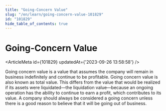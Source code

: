 ```yaml
---
title: "Going-Concern Value"
slug: "/en/learn/going-concern-value-101829"
id: "101829"
hide_table_of_contents: true
---
```



# Going-Concern Value

<ArticleMeta id={101829} updatedAt={'2023-09-26 13:58:58'} />
<div className='border-solid border-b border-t-0 my-4 border-[var(--ifm-color-gray-300)]' />

Going concern value is a value that assumes the company will remain in business indefinitely and continue to be profitable. Going concern value is also known as total value. This differs from the value that would be realized if its assets were liquidated—the liquidation value—because an ongoing operation has the ability to continue to earn a profit, which contributes to its value. A company should always be considered a going concern unless there is a good reason to believe that it will be going out of business.
